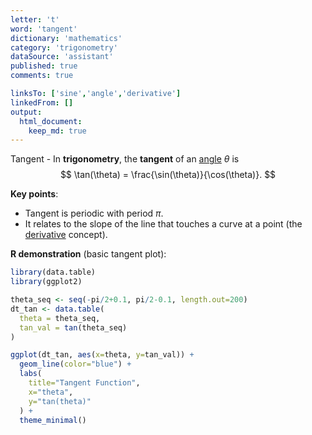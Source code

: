 ```yaml
---
letter: 't'
word: 'tangent'
dictionary: 'mathematics'
category: 'trigonometry'
dataSource: 'assistant'
published: true
comments: true

linksTo: ['sine','angle','derivative']
linkedFrom: []
output:
  html_document:
    keep_md: true
---
```




<a id="tangent">Tangent</a> - In **trigonometry**, the **tangent** of an [angle](#angle) $\theta$ is 
$$
\tan(\theta) = \frac{\sin(\theta)}{\cos(\theta)}.
$$

**Key points**:
- Tangent is periodic with period $\pi$.
- It relates to the slope of the line that touches a curve at a point (the [derivative](#derivative) concept).

**R demonstration** (basic tangent plot):


``` r
library(data.table)
library(ggplot2)

theta_seq <- seq(-pi/2+0.1, pi/2-0.1, length.out=200)
dt_tan <- data.table(
  theta = theta_seq,
  tan_val = tan(theta_seq)
)

ggplot(dt_tan, aes(x=theta, y=tan_val)) +
  geom_line(color="blue") +
  labs(
    title="Tangent Function",
    x="theta",
    y="tan(theta)"
  ) +
  theme_minimal()
```

<Figure src="/dictionaries/mathematics/mathematics_trigonometry_t_tangent_files/unnamed-chunk-1-1.png">
	
</Figure>
